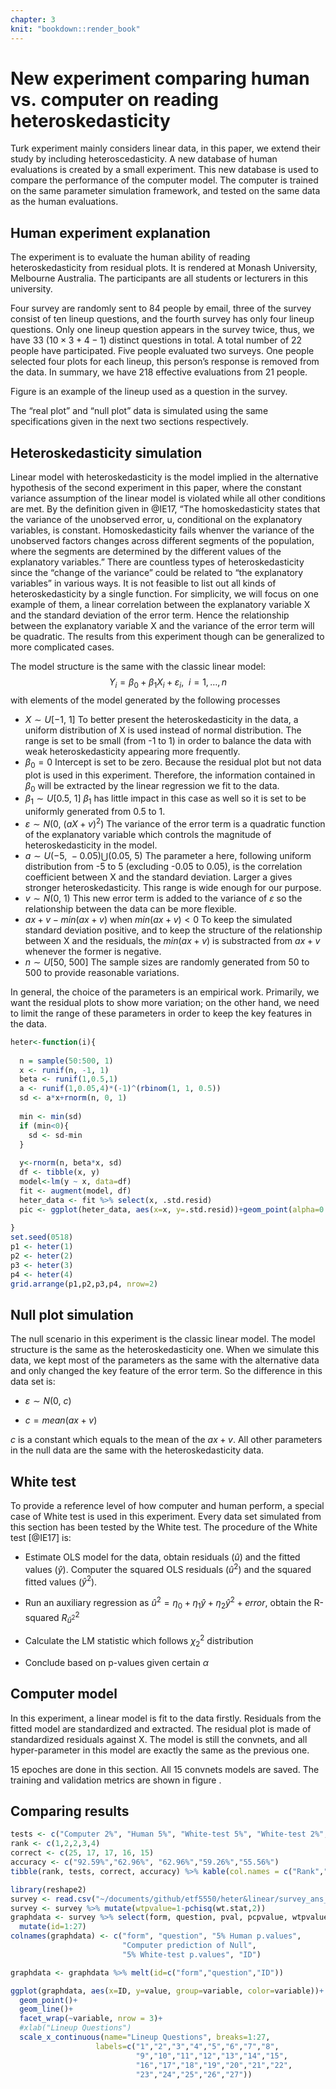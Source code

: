 ```yaml
---
chapter: 3
knit: "bookdown::render_book"
---
```


# New experiment comparing human vs. computer on reading heteroskedasticity

Turk experiment mainly considers linear data, in this paper, we extend their study by including heteroscedasticity. A new database of human evaluations is created by a small experiment. This new database is used to compare the performance of the computer model. The computer is trained on the same parameter simulation framework, and tested on the same data as the human evaluations.

## Human experiment explanation

The experiment is to evaluate the human ability of reading heteroskedasticity from residual plots. It is rendered at Monash University, Melbourne Australia. The participants are all students or lecturers in this university.

Four survey are randomly sent to 84 people by email, three of the survey consist of ten lineup questions, and the fourth survey has only four lineup questions. Only one lineup question appears in the survey twice, thus, we have 33 ($10\times3+4-1$) distinct questions in total. A total number of 22 people have participated. Five people evaluated two surveys. One people selected four plots for each lineup, this person's response is removed from the data. In summary, we have 218 effective evaluations from 21 people. 

Figure \ref{heterlu} is an example of the lineup used as a question in the survey.

\begin{figure*}[h]
\centerline{\includegraphics[width=15cm]{figures/heter_lineup_example.png}}
\caption{An example question in the survey, 4 out of 6 people picked the real plot, the real plot is the first one.}
\label{heterlu}
\end{figure*}

The "real plot" and "null plot" data is simulated using the same specifications given in the next two sections respectively.

## Heteroskedasticity simulation

Linear model with heteroskedasticity is the model implied in the alternative hypothesis of the second experiment in this paper, where the constant variance assumption of the linear model is violated while all other conditions are met. By the definition given in @IE17, "The homoskedasticity states that the variance of the unobserved error, u, conditional on the explanatory variables, is constant. Homoskedasticity fails whenver the variance of the unobserved factors changes across different segments of the population, where the segments are determined by the different values of the explanatory variables." There are countless types of heteroskedasticity since the "change of the variance" could be related to "the explanatory variables" in various ways. It is not feasible to list out all kinds of heteroskedasticity by a single function. For simplicity, we will focus on one example of them, a linear correlation between the explanatory variable X and the standard deviation of the error term. Hence the relationship between the explanatory variable X and the variance of the error term will be quadratic. The results from this experiment though can be generalized to more complicated cases.  

The model structure is the same with the classic linear model:
$$Y_i = \beta_0 + \beta_1 X_{i}  + \varepsilon_i, ~~i=1, \dots , n$$
with elements of the model generated by the following processes

- $X\sim U[-1,\ 1]$
To better present the heteroskedasticity in the data, a uniform distribution of X is used instead of normal distribution. The range is set to be small (from -1 to 1) in order to balance the data with weak heteroskedasticity appearing more frequently.
- $\beta_0 = 0$
Intercept is set to be zero. Because the residual plot but not data plot is used in this experiment. Therefore, the information contained in $\beta_0$ will be extracted by the linear regression we fit to the data.
- $\beta_1\sim U[0.5,\ 1]$
$\beta_1$ has little impact in this case as well so it is set to be uniformly generated from 0.5 to 1. 
- $\varepsilon\sim N(0,\ (aX+v)^2)$
The variance of the error term is a quadratic function of the explanatory variable which controls the magnitude of heteroskedasticity in the model.
- $a\sim U(-5,\ -0.05)\bigcup(0.05,\ 5)$
The parameter a here, following uniform distribution from -5 to 5 (excluding -0.05 to 0.05), is the correlation coefficient between X and the standard deviation. Larger a gives stronger heteroskedasticity. This range is wide enough for our purpose.
- $v \sim N(0,\ 1)$
This new error term is added to the variance of $\varepsilon$ so the relationship between the data can be more flexible.
- $ax+v-min(ax+v)$ when $min(ax+v)<0$ 
To keep the simulated standard deviation positive, and to keep the structure of the relationship between X and the residuals, the $min(ax+v)$ is substracted from $ax+v$ whenever the former is negative.
- $n\sim U[50,\ 500]$
The sample sizes are randomly generated from 50 to 500 to provide reasonable variations.

In general, the choice of the parameters is an empirical work. Primarily, we want the residual plots to show more variation; on the other hand, we need to limit the range of these parameters in order to keep the key features in the data.

```r
heter<-function(i){
  
  n = sample(50:500, 1)
  x <- runif(n, -1, 1)
  beta <- runif(1,0.5,1)
  a <- runif(1,0.05,4)*(-1)^(rbinom(1, 1, 0.5))
  sd <- a*x+rnorm(n, 0, 1)
  
  min <- min(sd)
  if (min<0){
    sd <- sd-min
  }
  
  y<-rnorm(n, beta*x, sd)
  df <- tibble(x, y)
  model<-lm(y ~ x, data=df)
  fit <- augment(model, df)
  heter_data <- fit %>% select(x, .std.resid)
  pic <- ggplot(heter_data, aes(x=x, y=.std.resid))+geom_point(alpha=0.4) + theme(aspect.ratio = 1)
  
}
set.seed(0518)
p1 <- heter(1)
p2 <- heter(2)
p3 <- heter(3)
p4 <- heter(4)
grid.arrange(p1,p2,p3,p4, nrow=2) 

```

## Null plot simulation

The null scenario in this experiment is the classic linear model. The model structure is the same as the heteroskedasticity one. When we simulate this data, we kept most of the parameters as the same with the alternative data and only changed the key feature of the error term. So the difference in this data set is:

- $\varepsilon\sim N(0,\ c)$

- $c=mean(ax+v)$

$c$ is a constant which equals to the mean of the $ax+v$. All other parameters in the null data are the same with the heteroskedasticity data.

## White test

To provide a reference level of how computer and human perform, a special case of White test is used in this experiment. Every data set simulated from this section has been tested by the White test. The procedure of the White test [@IE17] is:

- Estimate OLS model for the data, obtain residuals ($\hat{u}$) and the fitted values ($\hat{y}$). Computer the squared OLS residuals ($\hat{u}^2$) and the squared fitted values ($\hat{y}^2$).

- Run an auxiliary regression as $\hat{u}^2=\eta_0+\eta_1  \hat{y}+\eta_2 \hat{y}^2+error$, obtain the R-squared $R_{\hat{u}^2}^2$

- Calculate the LM statistic which follows $\chi_2^2$ distribution

- Conclude based on p-values given certain $\alpha$

## Computer model

In this experiment, a linear model is fit to the data firstly. Residuals from the fitted model are standardized and extracted. The residual plot is made of standardized residuals against X. The model is still the convnets, and all hyper-parameter in this model are exactly the same as the previous one.

15 epoches are done in this section. All 15 convnets models are saved. The training and validation metrics are shown in figure \ref{histheter}.

\begin{figure*}[h]
\centerline{\includegraphics[width=15cm]{figures/heter_history_plot.png}}
\caption{Training and validation metrics of heteroskedasticity vs. null model in our second experiment}
\label{histheter}
\end{figure*}

## Comparing results  

\begin{figure*}[h]
\centerline{\includegraphics[width=15cm]{figures/human_against_a.png}}
\caption{Proportion of correct answers for each lineup question against the simulated correlation "a" from human evaluation}
\label{humana}
\end{figure*}


```r
tests <- c("Computer 2%", "Human 5%", "White-test 5%", "White-test 2%", "Human 2%")
rank <- c(1,2,2,3,4)
correct <- c(25, 17, 17, 16, 15)
accuracy <- c("92.59%","62.96%", "62.96%","59.26%","55.56%")
tibble(rank, tests, correct, accuracy) %>% kable(col.names = c("Rank","Tests", "No. of correct", "Accuracy"), caption = "Accuracy of testing the 27 data plots evaluated by human computer and the conventional white-test.")
```


```r
library(reshape2)
survey <- read.csv("~/documents/github/etf5550/heter&linear/survey_ans_nonull.csv")
survey <- survey %>% mutate(wtpvalue=1-pchisq(wt.stat,2))
graphdata <- survey %>% select(form, question, pval, pcpvalue, wtpvalue) %>% 
  mutate(id=1:27)
colnames(graphdata) <- c("form", "question", "5% Human p.values",
                         "Computer prediction of Null", 
                         "5% White-test p.values", "ID")

graphdata <- graphdata %>% melt(id=c("form","question","ID"))

ggplot(graphdata, aes(x=ID, y=value, group=variable, color=variable))+
  geom_point()+
  geom_line()+
  facet_wrap(~variable, nrow = 3)+
  #xlab("Lineup Questions")
  scale_x_continuous(name="Lineup Questions", breaks=1:27, 
                   labels=c("1","2","3","4","5","6","7","8",
                            "9","10","11","12","13","14","15",
                            "16","17","18","19","20","21","22",
                            "23","24","25","26","27"))
```




















